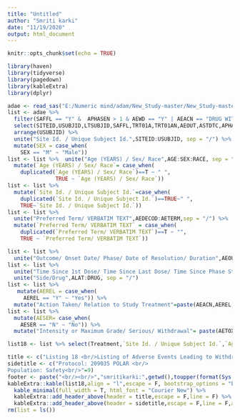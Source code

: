 ---
title: "Untitled"
author: "Smriti karki"
date: "11/19/2020"
output: html_document
---

```{r setup, include=FALSE}
knitr::opts_chunk$set(echo = TRUE)
```
```{r}
library(haven)
library(tidyverse)
library(pagedown)
library(kableExtra)
library(dplyr)
```

```{r}
adae <- read_sas("E:/Numeric mind/adam/New_Study-master/New_Study-master/adam/adae.sas7bdat",NULL)
list <- adae %>%
  filter(SAFFL == "Y" &  APHASEN > 1 & AEWD == "Y" | AEACN == "DRUG WITHDRAWN") %>%
  select(SITEID,USUBJID,LTSUBJID,SAFFL,TRT01A,TRT01AN,AEOUT,ASTDTC,APHASE,AENDTC,ADURC,APHASEN,AGE,SEX,RACE,AESER,AEREL,AEWD,AEACN,AETERM,AEDECOD,AFTRTSTC,ALTRTSTC,ATTRTSTC,AETOX,ALAT,DRUG) %>% rename("Treatment"= TRT01A) %>% 
  arrange(USUBJID) %>% 
  unite("Site Id. / Unique Subject Id.",SITEID:USUBJID, sep = "/") %>% 
  mutate(SEX = case_when(
    SEX == "M" ~ "Male")) 
list <- list %>%  unite("Age (YEARS) / Sex/ Race",AGE:SEX:RACE, sep = "/") %>% 
  mutate(`Age (YEARS) / Sex/ Race`= case_when(
    duplicated(`Age (YEARS) / Sex/ Race`)==T ~ " ",
               TRUE ~ `Age (YEARS) / Sex/ Race`))
list <- list %>% 
  mutate(`Site Id. / Unique Subject Id.`=case_when(
    duplicated(`Site Id. / Unique Subject Id.`)==TRUE~" ",
    TRUE~`Site Id. / Unique Subject Id.`))
list <- list %>% 
  unite("Preferred Term/ VERBATIM TEXT",AEDECOD:AETERM,sep = "/") %>% 
  mutate(`Preferred Term/ VERBATIM TEXT` = case_when(
    duplicated(`Preferred Term/ VERBATIM TEXT`)==T ~ "",
    TRUE ~ `Preferred Term/ VERBATIM TEXT`))

list <- list %>% 
  unite("Outcome/ Onset Date/ Phase/ Date of Resolution/ Duration",AEOUT:ASTDTC:APHASE:AENDTC:ADURC, sep = "/") 
list <- list %>% 
  unite("Time Since 1st Dose/ Time Since Last Dose/ Time Since Phase Start", AFTRTSTC:ALTRTSTC:ATTRTSTC, sep = "/") %>% 
  unite("Side/Drug",ALAT:DRUG, sep = "/")
list <- list %>% 
   mutate(AEREL = case_when(
     AEREL == "Y" ~ "Yes")) %>% 
  mutate("Action Taken/ Relation to Study Treatment"=paste(AEACN,AEREL,sep = "/"))
list <- list %>% 
  mutate(AESER= case_when(
    AESER == "N" ~ "No")) %>% 
  mutate("Intensity or Maximum Grade/ Serious/ Withdrawal"= paste(AETOX,AESER,AEWD,sep = "/"))

list18 <- list %>% select(Treatment,`Site Id. / Unique Subject Id.`,`Age (YEARS) / Sex/ Race`,`Preferred Term/ VERBATIM TEXT`,`Outcome/ Onset Date/ Phase/ Date of Resolution/ Duration`,`Time Since 1st Dose/ Time Since Last Dose/ Time Since Phase Start`,`Intensity or Maximum Grade/ Serious/ Withdrawal`,`Action Taken/ Relation to Study Treatment`,`Side/Drug`)

title <- c("Listing 18 <br/>Listing of Adverse Events Leading to Withdrawal/Permanent Discontinuation of Investigational Product<br/> <br/>"=9 )
sidetitle <- c("Protocol: 209035 POLAR <br/>
Population: Safety<br/>"=9) 
footer <- paste("<br/><br/>","smritikarki:",getwd(),toupper(format(Sys.time(),format = "%d%b%Y %H:%M")))
kableExtra::kable(list18,align = "l",escape = F, bootstrap_options = "basic") %>% 
  kable_minimal(full_width = T, html_font = "Courier New") %>% 
  kableExtra::add_header_above(header = title,escape = F,line = F) %>% 
  kableExtra::add_header_above(header = sidetitle,escape = F,line = F,align = "l")
rm(list = ls()) 

                                       

```

